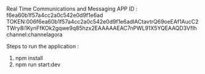 Real Time Communications and Messaging
APP ID : f6ea60b1f57a4cc2a0c542e0d9f1e6ad
TOKEN:006f6ea60b1f57a4cc2a0c542e0d9f1e6adIACtavtrQ69oeEAf1AucC2TWry8i1KynFfKOk2gqwe9q85hzx2EAAAAAEAC7nPWL91X5YQEAAQD3Vflh
channel:channelagora


Steps to run the application :

1) npm install
2) npm run start:dev
